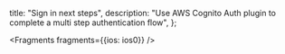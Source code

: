  title: "Sign in next steps",
  description: "Use AWS Cognito Auth plugin to complete a multi step authentication flow",
};


<Fragments fragments={{ios: ios0}} />